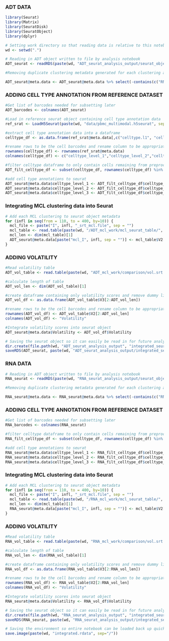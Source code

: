 
### ADT DATA ###

```r
library(Seurat)
library(Matrix)
library(SeuratDisk)
library(SeuratObject)
library(dplyr)
```

```r
# Setting work directory so that reading data is relative to this notebook
wd <- setwd(".")
```

```r
# Reading in ADT object written to file by analysis notebook
ADT_seurat <- readRDS(paste(wd, "ADT_seurat_analysis_output/seurat_objects", "seurat.rds", sep="/"))
```

```r
#Removing duplicate clustering metadata generated for each clustering and default "seurat_clusters" column

ADT_seurat@meta.data <- ADT_seurat@meta.data %>% select(-contains(c("RNA_snn_res", "seurat_clusters")))
```

### ADDING CELL TYPE ANNOTATION FROM REFERENCE DATASET

```r
#Get list of barcodes needed for subsetting later
ADT_barcodes <- colnames(ADT_seurat)
```

```r
#Load in reference seurat object containing cell type annotation data
ref_srat <- LoadH5Seurat(paste(wd, "data/pbmc_multimodal.h5seurat", sep="/"))
```

```r
#extract cell type annotation data into a dataframe
celltype_df <- as.data.frame(ref_srat@meta.data[,c("celltype.l1", "celltype.l2", "celltype.l3")])
```

```r
#rename rows to be the cell barcodes and rename column to be appropriat
rownames(celltype_df) <- rownames(ref_srat@meta.data)
colnames(celltype_df) <- c("celltype_level_1","celltype_level_2","celltype_level_3")
```

```r
#filter celltype dataframe to only contain cells remaining from preprocessing in seurat object as reference seurat was not preprocessed
ADT_filt_celltype_df <- subset(celltype_df, rownames(celltype_df) %in% ADT_barcodes)
```

```r
#add cell type annotations to seurat
ADT_seurat@meta.data$celltype_level_1 <- ADT_filt_celltype_df$celltype_level_1
ADT_seurat@meta.data$celltype_level_2 <- ADT_filt_celltype_df$celltype_level_2
ADT_seurat@meta.data$celltype_level_3 <- ADT_filt_celltype_df$celltype_level_3
```

### Integrating MCL clustering data into Seurat

```r
# Add each MCL clustering to seurat object metadata
for (infl in seq(from = 110, to = 400, by=10)) {
  mcl_file <- paste("I", infl, "_srt_mcl.file", sep = "")
  mcl_table <- read.table(paste(wd, "/ADT_mcl_work/mcl_seurat_table/", mcl_file, sep = ""))
  mcl_len <- dim(mcl_table)[1]
  ADT_seurat@meta.data[paste("mcl_I", infl, sep = "")] <- mcl_table$V2[2:mcl_len]
} 
```

### ADDING VOLATILITY

```r
#Read volatility table
ADT_vol_table <- read.table(paste(wd, "ADT_mcl_work/comparison/vol.srt.file", sep = "/"))
```

```r
#calculate length of table
ADT_vol_len <- dim(ADT_vol_table)[1]
```

```r
#create dataframe containing only volatility scores and remove dummy line that MCL needs
ADT_vol_df <- as.data.frame(ADT_vol_table$V3[2:ADT_vol_len])
```

```r
#rename rows to be the cell barcodes and rename column to be appropriate
rownames(ADT_vol_df) <- ADT_vol_table$V2[2:ADT_vol_len]
colnames(ADT_vol_df) <- "Volatility"
```

```r
#Integrate volatility scores into seurat object
ADT_seurat@meta.data$Volatility <- ADT_vol_df$Volatility
```

```r
# Saving the seurat object so it can easily be read in for future analysis
dir.create(file.path(wd, "ADT_seurat_analysis_output", "integrated_seurat"), recursive = TRUE)
saveRDS(ADT_seurat, paste(wd, "ADT_seurat_analysis_output/integrated_seurat", "full_seurat.rds", sep="/"))
```

### RNA DATA ###

```r
# Reading in ADT object written to file by analysis notebook
RNA_seurat <- readRDS(paste(wd, "RNA_seurat_analysis_output/seurat_objects", "seurat.rds", sep="/"))
```

```r
#Removing duplicate clustering metadata generated for each clustering and default "seurat_clusters" column

RNA_seurat@meta.data <- RNA_seurat@meta.data %>% select(-contains(c("RNA_snn_res", "seurat_clusters")))
```

### ADDING CELL TYPE ANNOTATION FROM REFERENCE DATASET

```r
#Get list of barcodes needed for subsetting later
RNA_barcodes <- colnames(RNA_seurat)
```

```r
#filter celltype dataframe to only contain cells remaining from preprocessing in seurat object as reference seurat was not preprocessed
RNA_filt_celltype_df <- subset(celltype_df, rownames(celltype_df) %in% RNA_barcodes)
```

```r
#add cell type annotations to seurat
RNA_seurat@meta.data$celltype_level_1 <- RNA_filt_celltype_df$celltype_level_1
RNA_seurat@meta.data$celltype_level_2 <- RNA_filt_celltype_df$celltype_level_2
RNA_seurat@meta.data$celltype_level_3 <- RNA_filt_celltype_df$celltype_level_3
```

### Integrating MCL clustering data into Seurat

```r
# Add each MCL clustering to seurat object metadata
for (infl in seq(from = 110, to = 400, by=10)) {
  mcl_file <- paste("I", infl, "_srt_mcl.file", sep = "")
  mcl_table <- read.table(paste(wd, "/RNA_mcl_work/mcl_seurat_table/", mcl_file, sep = ""))
  mcl_len <- dim(mcl_table)[1]
  RNA_seurat@meta.data[paste("mcl_I", infl, sep = "")] <- mcl_table$V2[2:mcl_len]
} 
```

### ADDING VOLATILITY

```r
#Read volatility table
RNA_vol_table <- read.table(paste(wd, "RNA_mcl_work/comparison/vol.srt.file", sep = "/"))
```

```r
#calculate length of table
RNA_vol_len <- dim(RNA_vol_table)[1]
```

```r
#create dataframe containing only volatility scores and remove dummy line that MCL needs
RNA_vol_df <- as.data.frame(RNA_vol_table$V3[2:RNA_vol_len])
```

```r
#rename rows to be the cell barcodes and rename column to be appropriate
rownames(RNA_vol_df) <- RNA_vol_table$V2[2:RNA_vol_len]
colnames(RNA_vol_df) <- "Volatility"
```

```r
#Integrate volatility scores into seurat object
RNA_seurat@meta.data$Volatility <- RNA_vol_df$Volatility
```

```r
# Saving the seurat object so it can easily be read in for future analysis
dir.create(file.path(wd, "RNA_seurat_analysis_output", "integrated_seurat"), recursive = TRUE)
saveRDS(RNA_seurat, paste(wd, "RNA_seurat_analysis_output/integrated_seurat", "full_seurat.rds", sep="/"))
```

```r
# Saving the environment so entire notebook can be loaded back up quickly
save.image(paste(wd, "integrated.rdata", sep="/"))
```